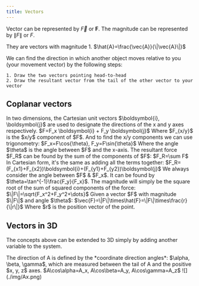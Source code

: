 ```yaml
---
title: Vectors
---
```


Vector can be represented by $\vec{F}$ or $\boldsymbol{F}$. The magnitude can be represented by $\|F\|$ or $F$.

They are vectors with magnitude 1. $\hat{A}=\frac{\vec{A}}{\|\vec{A}\|}$

<Block variant="knowledge" title="Relative vectors (resultant vectors)">
We can find the direction in which another object moves relative to you (your movement vector) by the following steps:

    1. Draw the two vectors pointing head-to-head
    2. Draw the resultant vector from the tail of the other vector to your vector
</Block>



## Coplanar vectors



<Block variant="primary" title="Cartesian vector notation">
In two dimensions, the Cartesian unit vectors $\boldsymbol{i}, \boldsymbol{j}$ are used to designate the directions of the x and y axes respectively.
$F=F_x \boldsymbol{i} + F_y \boldsymbol{j}$
Where $F_{x/y}$ is the $x/y$ component of $F$. And to find the x/y components we can use trigonometry:
$F_x=F\cos{\theta},     F_y=F\sin{\theta}$
Where the angle $\theta$ is the angle between $F$ and the x-axis.
</Block>



<Block variant="knowledge" title="Resultant force">
The resultant force $F_R$ can be found by the sum of the components of $F$:
$F_R=\sum F$
In Cartesian form, it's the same as adding all the terms together: $F_R=(F_{x1}+F_{x2})\boldsymbol{i}+(F_{y1}+F_{y2})\boldsymbol{j}$
</Block>


<Block variant="knowledge" title="Orientation of vector">
We always consider the angle between $F$ & $F_x$. It can be found by $\theta=\tan^{-1}\frac{F_y}{F_x}$.
</Block>


<Block variant="knowledge" title="Magnitude of forces">
The magnitude will simply be the square root of the sum of squared components of the force:
$\|F\|=\sqrt{F_x^2+F_y^2+\dots}$
</Block>



<Block variant="primary" title="Converting vectors to Cartesian form">
Given a vector $F$ with magnitude $\|F\|$ and angle $\theta$:
$\vec{F}=\|F\|\times\hat{F}=\|F\|\times\frac{r}{\|r\|}$
Where $r$ is the position vector of the point.
</Block>


## Vectors in 3D

The concepts above can be extended to 3D simply by adding another variable to the system.

<Block variant="secondary" title="Coordinate direction angles">
The direction of A is defined by the *coordinate direction angles*: $\alpha, \beta, \gamma$, which are measured between the tail of A and the positive $x, y, z$ axes.
$A\cos\alpha=A_x,     A\cos\beta=A_y,     A\cos\gamma=A_z$
![](./img/Ax.png)
</Block>